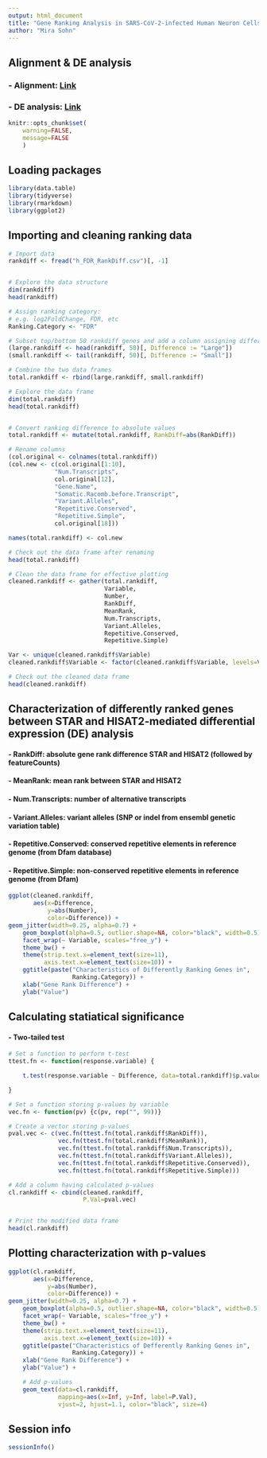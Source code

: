 ```yaml
---
output: html_document
title: "Gene Ranking Analysis in SARS-CoV-2-infected Human Neuron Cells"
author: "Mira Sohn" 
---
```



## Alignment & DE analysis

### - Alignment: [Link](https://github.com/Mira0507/GSE157852/blob/master/README.md)

### - DE analysis: [Link](https://github.com/Mira0507/GSE157852/blob/master/DE_EnsDb.Rmd)

```r
knitr::opts_chunk$set(
    warning=FALSE,
    message=FALSE
    )
```

## Loading packages


```r
library(data.table)
library(tidyverse)
library(rmarkdown)
library(ggplot2)
```

## Importing and cleaning ranking data

```r

# Import data
rankdiff <- fread("h_FDR_RankDiff.csv")[, -1]


# Explore the data structure
dim(rankdiff)
head(rankdiff)

# Assign ranking category:
# e.g. log2FoldChange, FDR, etc
Ranking.Category <- "FDR"

# Subset top/bottom 50 rankdiff genes and add a column assigning difference size
(large.rankdiff <- head(rankdiff, 50)[, Difference := "Large"])
(small.rankdiff <- tail(rankdiff, 50)[, Difference := "Small"])

# Combine the two data frames
total.rankdiff <- rbind(large.rankdiff, small.rankdiff) 

# Explore the data frame
dim(total.rankdiff)
head(total.rankdiff)


# Convert ranking difference to absolute values
total.rankdiff <- mutate(total.rankdiff, RankDiff=abs(RankDiff))

# Rename columns 
(col.original <- colnames(total.rankdiff))
(col.new <- c(col.original[1:10], 
             "Num.Transcripts",
             col.original[12], 
             "Gene.Name",
             "Somatic.Racomb.before.Transcript",
             "Variant.Alleles",
             "Repetitive.Conserved",
             "Repetitive.Simple", 
             col.original[18]))

names(total.rankdiff) <- col.new

# Check out the data frame after renaming
head(total.rankdiff)

# Clean the data frame for effective plotting 
cleaned.rankdiff <- gather(total.rankdiff, 
                           Variable, 
                           Number, 
                           RankDiff, 
                           MeanRank, 
                           Num.Transcripts,
                           Variant.Alleles,
                           Repetitive.Conserved,
                           Repetitive.Simple) 

Var <- unique(cleaned.rankdiff$Variable)
cleaned.rankdiff$Variable <- factor(cleaned.rankdiff$Variable, levels=Var) 

# Check out the cleaned data frame
head(cleaned.rankdiff)
```

## Characterization of differently ranked genes between STAR and HISAT2-mediated differential expression (DE) analysis 

#### - RankDiff: absolute gene rank difference STAR and HISAT2 (followed by featureCounts)

#### - MeanRank: mean rank between STAR and HISAT2

#### - Num.Transcripts: number of alternative transcripts

#### - Variant.Alleles: variant alleles (SNP or indel from ensembl genetic variation table)

#### - Repetitive.Conserved: conserved repetitive elements in reference genome (from Dfam database)

#### - Repetitive.Simple: non-conserved repetitive elements in reference genome (from Dfam)

```r

ggplot(cleaned.rankdiff, 
       aes(x=Difference, 
           y=abs(Number),
           color=Difference)) + 
geom_jitter(width=0.25, alpha=0.7) + 
    geom_boxplot(alpha=0.5, outlier.shape=NA, color="black", width=0.5) + 
    facet_wrap(~ Variable, scales="free_y") +
    theme_bw() + 
    theme(strip.text.x=element_text(size=11),
          axis.text.x=element_text(size=10)) + 
    ggtitle(paste("Characteristics of Differently Ranking Genes in", 
                  Ranking.Category)) +
    xlab("Gene Rank Difference") + 
    ylab("Value")
```

## Calculating statiatical significance 

#### - Two-tailed test 


```r

# Set a function to perform t-test 
ttest.fn <- function(response.variable) {

    t.test(response.variable ~ Difference, data=total.rankdiff)$p.value

}

# Set a function storing p-values by variable
vec.fn <- function(pv) {c(pv, rep("", 99))}

# Create a vector storing p-values
pval.vec <- c(vec.fn(ttest.fn(total.rankdiff$RankDiff)), 
              vec.fn(ttest.fn(total.rankdiff$MeanRank)),
              vec.fn(ttest.fn(total.rankdiff$Num.Transcripts)),
              vec.fn(ttest.fn(total.rankdiff$Variant.Alleles)),
              vec.fn(ttest.fn(total.rankdiff$Repetitive.Conserved)),
              vec.fn(ttest.fn(total.rankdiff$Repetitive.Simple)))

# Add a column having calculated p-values 
cl.rankdiff <- cbind(cleaned.rankdiff,
                     P.Val=pval.vec)


# Print the modified data frame
head(cl.rankdiff)

```

## Plotting characterization with p-values 


```r

ggplot(cl.rankdiff, 
       aes(x=Difference, 
           y=abs(Number),
           color=Difference)) + 
geom_jitter(width=0.25, alpha=0.7) + 
    geom_boxplot(alpha=0.5, outlier.shape=NA, color="black", width=0.5) + 
    facet_wrap(~ Variable, scales="free_y") +
    theme_bw() + 
    theme(strip.text.x=element_text(size=11),
          axis.text.x=element_text(size=10)) + 
    ggtitle(paste("Characteristics of Defferently Ranking Genes in", 
                  Ranking.Category)) +
    xlab("Gene Rank Difference") + 
    ylab("Value") + 

    # Add p-values
    geom_text(data=cl.rankdiff, 
              mapping=aes(x=Inf, y=Inf, label=P.Val), 
              vjust=2, hjust=1.1, color="black", size=4) 

```

## Session info

```r

sessionInfo()

```
